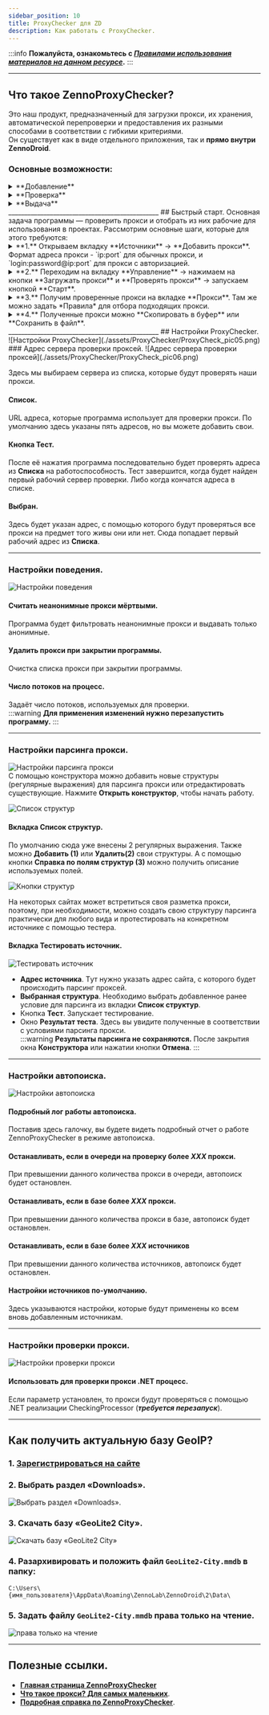 ```yaml
---
sidebar_position: 10
title: ProxyChecker для ZD
description: Как работать с ProxyChecker.
---
```

:::info **Пожалуйста, ознакомьтесь с [*Правилами использования материалов на данном ресурсе*](../Disclaimer).**
:::
_______________________________________________
## Что такое **ZennoProxyChecker**?
Это наш продукт, предназначенный для загрузки прокси, их хранения, автоматической перепроверки и предоставления их разными способами в соответствии с гибкими критериями.  
Он существует как в виде отдельного приложения, так и **прямо внутри ZennoDroid**.  
### Основные возможности:
<details>
<summary>**Добавление**</summary>
<!--All you need is a blank line-->

Добавление прокси возможно различными способами: как вручную, прямой вставкой адресов прокси, так и автоматически, когда программа сама ищет и собирает (парсит) адреса прокси с web-страниц или локальных файлов со списками прокси.
</details> 

<details>
<summary>**Проверка**</summary>
<!--All you need is a blank line-->

ProxyChecker может проверять прокси примерно по 20 параметрам, отфильтровывая опасные и выбирая самые лучшие и быстрые. Кроме того, в программе можно делать проверку на URL, отбирая прокси для работы с нужными web-ресурсами.
</details> 

<details>
<summary>**Выдача**</summary>
<!--All you need is a blank line-->

Программа позволяет настроить несколько каналов выдачи прокси, так, чтобы разным шаблонам предоставлялись прокси с разными параметрами. Списки прокси также можно сохранять в локальные файлы и выкладывать на сетевые ресурсы, выдавая свежие прокси с определенной периодичностью.
</details>  
_______________________________________________
## Быстрый старт.
Основная задача программы — проверить прокси и отобрать из них рабочие для использования в проектах.  
Рассмотрим основные шаги, которые для этого требуются:   
<details>
<summary>**1.** Открываем вкладку **Источники** → **Добавить прокси**.  
Формат адреса прокси - `ip:port` для обычных прокси, и `login:password@ip:port` для прокси с авторизацией.</summary>
<!--All you need is a blank line-->

![Быстрый старт. Источники](./assets/ProxyChecker/ProxyCheck_pic01.png)
</details>

<details>
<summary>**2.** Переходим на вкладку **Управление** → нажимаем на кнопки **Загружать прокси** и **Проверять прокси** → запускаем кнопкой **Старт**.</summary>
<!--All you need is a blank line-->

![Быстрый старт. Загружать и проверять](./assets/ProxyChecker/ProxyCheck_pic02.png)
</details>  

<details>
<summary>**3.** Получим проверенные прокси на вкладке **Прокси**. Там же можно задать *Правила* для отбора подходящих прокси.</summary>
<!--All you need is a blank line-->

![Быстрый старт. Список прокси](./assets/ProxyChecker/ProxyCheck_pic03.png)
</details>

<details>
<summary>**4.** Полученные прокси можно **Cкопировать в буфер** или **Cохранить в файл**.</summary>
<!--All you need is a blank line-->

![Быстрый старт. Копировать, сохранить, очистить](./assets/ProxyChecker/ProxyCheck_pic04.png)
</details>
_______________________________________________
## Настройки ProxyChecker.
![Настройки ProxyChecker](./assets/ProxyChecker/ProxyCheck_pic05.png)
### Адрес сервера проверки проксей.  
![Адрес сервера проверки проксей](./assets/ProxyChecker/ProxyCheck_pic06.png)  

Здесь мы выбираем сервера из списка, которые будут проверять наши прокси.  
#### Список.
URL адреса, которые программа использует для проверки прокси. По умолчанию здесь указаны пять адресов, но вы можете добавить свои.  
#### Кнопка **Тест**.
После её нажатия программа последовательно будет проверять адреса из **Списка** на работоспособность. Тест завершится, когда будет найден первый рабочий сервер проверки. Либо когда кончатся адреса в списке.  
#### Выбран.
Здесь будет указан адрес, с помощью которого будут проверяться все прокси на предмет того живы они или нет. Сюда попадает первый рабочий адрес из **Списка**.  
_________________
### Настройки поведения.  
![Настройки поведения](./assets/ProxyChecker/ProxyCheck_pic07.png)
#### Считать неанонимные прокси мёртвыми.
Программа будет фильтровать неанонимные прокси и выдавать только анонимные.
#### Удалить прокси при закрытии программы.
Очистка списка прокси при закрытии программы.
#### Число потоков на процесс.
Задаёт число потоков, используемых для проверки.  
:::warning **Для применения изменений нужно перезапустить программу.**
:::  
_______________________________________________
### Настройки парсинга прокси.  
![Настройки парсинга прокси](./assets/ProxyChecker/ProxyCheck_pic08.png)  
С помощью конструктора можно добавить новые структуры (регулярные выражения) для парсинга прокси или отредактировать существующие. Нажмите **Открыть конструктор**, чтобы начать работу.  

![Список структур](./assets/ProxyChecker/ProxyCheck_pic09.png) 
#### Вкладка **Список структур**.
По умолчанию сюда уже внесены 2 регулярных выражения. Также можно **Добавить (1)** или **Удалить(2)** свои структуры. А с помощью кнопки **Справка по полям структур (3)** можно получить описание используемых полей.

![Кнопки структур](./assets/ProxyChecker/ProxyCheck_pic10.png)  

На некоторых сайтах может встретиться своя разметка прокси, поэтому, при необходимости, можно создать свою структуру парсинга практически для любого вида и протестировать на конкретном источнике с помощью тестера.  
#### Вкладка **Тестировать источник**.
![Тестировать источник](./assets/ProxyChecker/ProxyCheck_pic11.png) 
- **Адрес источника**. Tут нужно указать адрес сайта, с которого будет происходить парсинг проксей.  
- **Выбранная структура**. Необходимо выбрать добавленное ранее условие для парсинга из вкладки **Список структур**.
- Кнопка **Тест**. Запускает тестирование.
- Окно **Результат теста**. Здесь вы увидите полученные в соответствии с условиями парсинга прокси.  
:::warning **Результаты парсинга не сохраняются.**
После закрытия окна **Конструктора** или нажатии кнопки **Отмена**.
:::  
_______________________________________________
### Настройки автопоиска. 
![Настройки автопоиска](./assets/ProxyChecker/ProxyCheck_pic12.png)
#### Подробный лог работы автопоиска.
Поставив здесь галочку, вы будете видеть подробный отчет о работе ZennoProxyChecker в режиме автопоиска.  
#### Останавливать, если в очереди на проверку более *XXX* прокси.  
При превышении данного количества прокси в очереди, автопоиск будет остановлен.  
#### Останавливать, если в базе более *XXX* прокси.
При превышении данного количества прокси в базе, автопоиск будет остановлен.  
#### Останавливать, если в базе более *XXX* источников
При превышении данного количества источников, автопоиск будет остановлен.
#### Настройки источников по-умолчанию.
Здесь указываются настройки, которые будут применены ко всем вновь добавленным источникам. 
_________________
### Настройки проверки прокси.
![Настройки проверки прокси](./assets/ProxyChecker/ProxyCheck_pic13.png)
#### Использовать для проверки прокси .NET процесс.
Если параметр установлен, то прокси будут проверяться с помощью .NET реализации CheckingProcessor (***требуется перезапуск***).  
_________________
## Как получить актуальную базу GeoIP?  
### 1. [Зарегистрироваться на сайте](https://www.maxmind.com/en/account/login)  
### 2. Выбрать раздел «Downloads».  
![Выбрать раздел «Downloads».](./assets/ProxyChecker/ProxyCheck_pic31.png)  
### 3. Скачать базу «GeoLite2 City».
![Скачать базу «GeoLite2 City»](./assets/ProxyChecker/ProxyCheck_pic32.png)
### 4. Разархивировать и положить файл `GeoLite2-City.mmdb` в папку:  
`C:\Users\{имя_пользователя}\AppData\Roaming\ZennoLab\ZennoDroid\2\Data\`  
### 5. Задать файлу `GeoLite2-City.mmdb` права только на чтение.  
![права только на чтение](./assets/ProxyChecker/ProxyCheck_pic33.png)  
_________________
## Полезные ссылки.  
- [**Главная страница ZennoProxyChecker**](https://zennolab.com/ru/products/zennoproxychecker/)  
- [**Что такое прокси? Для самых маленьких**](https://habr.com/ru/articles/866406/).  
- [**Подробная справка по ZennoProxyChecker**](https://zennolab.atlassian.net/wiki/spaces/RU/pages/475365507/ZennoProxyChecker).